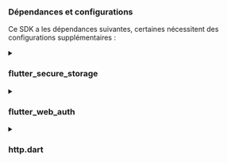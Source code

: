 ### Dépendances et configurations

Ce SDK a les dépendances suivantes, certaines nécessitent des configurations supplémentaires :

<details>
<summary>

### flutter_secure_storage

</summary>

Nous utilisons [flutter_secure_storage](https://pub.dev/packages/flutter_secure_storage) pour implémenter le stockage sécurisé persistant de jetons multiplateforme.

- Keychain est utilisé pour iOS
- Le chiffrement AES est utilisé pour Android.

#### Configurer la version Android

Définissez android:minSdkVersion à 18 dans le fichier android/app/build.gradle de votre projet.

```kotlin title="build.gradle"
  android {
      ...

      defaultConfig {
          ...
          minSdkVersion 18
          ...
      }
  }
```

#### Désactiver la sauvegarde automatique

Par défaut, Android peut sauvegarder automatiquement les données sur Google Drive. Cela peut provoquer l'exception `java.security.InvalidKeyException:Failed to unwrap key`.

Pour éviter cela, vous pouvez désactiver la sauvegarde automatique pour votre application ou exclure `sharedprefs` de `FlutterSecureStorage`.

1. Pour désactiver la sauvegarde automatique, allez dans le fichier manifeste de votre application et définissez les attributs `android:allowBackup` et `android:fullBackupContent` sur `false`.

   ```xml title="AndroidManifest.xml"
   <manifest ... >
       ...
       <application
         android:allowBackup="false"
         android:fullBackupContent="false"
         ...
       >
           ...
       </application>
   </manifest>

   ```

2. Exclure `sharedprefs` de `FlutterSecureStorage`.

   Si vous devez conserver `android:fullBackupContent` pour votre application plutôt que de le désactiver, vous pouvez exclure le répertoire `sharedprefs` de la sauvegarde.
   Voir plus de détails dans la [documentation Android](https://developer.android.com/identity/data/autobackup#IncludingFiles).

   > Dans votre fichier AndroidManifest.xml, ajoutez l'attribut android:fullBackupContent à l'élément `<application>`, comme indiqué dans l'exemple suivant. Cet attribut pointe vers un fichier XML contenant des règles de sauvegarde.

   ```xml title="AndroidManifest.xml"
   <application ...
     android:fullBackupContent="@xml/backup_rules">
   </application>
   ```

   > Créez un fichier XML appelé `@xml/backup_rules` dans le répertoire `res/xml/`. Dans ce fichier, ajoutez des règles avec les éléments `<include>` et `<exclude>`. L'exemple suivant sauvegarde toutes les préférences partagées sauf device.xml :

   ```xml title="@xml/backup_rules"
   <?xml version="1.0" encoding="utf-8"?>
   <full-backup-content>
     <exclude domain="sharedpref" path="FlutterSecureStorage"/>
   </full-backup-content>
   ```

Veuillez consulter [flutter_secure_storage](https://pub.dev/packages/flutter_secure_storage#configure-android-version) pour plus de détails.

</details>

<details>
  <summary>

### flutter_web_auth

</summary>

[flutter_web_auth](https://pub.dev/packages/flutter_web_auth) est utilisé derrière le SDK flutter de Logto. Nous nous appuyons sur son interface d'interaction basée sur webview pour authentifier les utilisateurs.

:::note
Ce plugin utilise `ASWebAuthenticationSession` sur iOS 12+ et macOS 10.15+, `SFAuthenticationSession` sur iOS 11, `Chrome Custom Tabs` sur Android et ouvre une nouvelle fenêtre sur le Web.
:::

#### Enregistrer l'URL de rappel sur Android

Afin de capturer l'URL de rappel depuis la page de connexion de Logto, vous devrez enregistrer votre redirectUri de connexion dans votre fichier `AndroidManifest.xml`.

```xml title="AndroidManifest.xml"
<activity android:name="com.linusu.flutter_web_auth.CallbackActivity" android:exported="true">
    <intent-filter android:label="flutter_web_auth">
        <action android:name="android.intent.action.VIEW"/>
        <category android:name="android.intent.category.DEFAULT"/>
        <category android:name="android.intent.category.BROWSABLE"/>
        <data android:scheme="io.logto"/>
    </intent-filter>
</activity>
```

</details>

<details>
  <summary>

### http.dart

</summary>

Étant donné que le SDK doit effectuer des requêtes réseau, vous devrez passer un client HTTP au SDK. Vous pouvez utiliser le `http.Client` par défaut de [http.dart](https://pub.dev/packages/http) ou créer votre propre `http.Client` avec des configurations personnalisées.

```dart

  import 'package:http/http.dart' as http;

```

</details>
